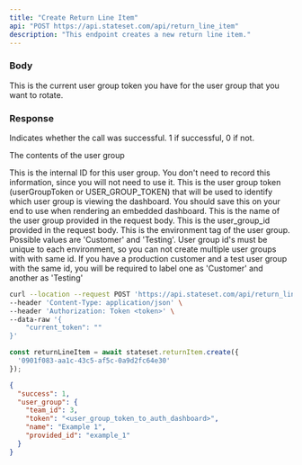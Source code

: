 ```yaml
---
title: "Create Return Line Item"
api: "POST https://api.stateset.com/api/return_line_item"
description: "This endpoint creates a new return line item."
---
```


### Body

<ParamField body="current_token" type="string">
  This is the current user group token you have for the user group that you want
  to rotate.
</ParamField>

### Response

<ResponseField name="success" type="number">
  Indicates whether the call was successful. 1 if successful, 0 if not.
</ResponseField>

<ResponseField name="user_group" type="object">

The contents of the user group

<Expandable title="Toggle object">

<ResponseField name="team_id" type="number">
  This is the internal ID for this user group. You don't need to record this
  information, since you will not need to use it.
</ResponseField>

<ResponseField name="token" type="string">
  This is the user group token (userGroupToken or USER_GROUP_TOKEN) that will be
  used to identify which user group is viewing the dashboard. You should save
  this on your end to use when rendering an embedded dashboard.
</ResponseField>

<ResponseField name="name" type="string">
  This is the name of the user group provided in the request body.
</ResponseField>

<ResponseField name="provided_id" type="string">
  This is the user_group_id provided in the request body.
</ResponseField>

<ResponseField name="api_environment_tag" type="JSON or null">
  This is the environment tag of the user group. Possible values are 'Customer'
  and 'Testing'. User group id's must be unique to each environment, so you can
  not create multiple user groups with with same id. If you have a production
  customer and a test user group with the same id, you will be required to label
  one as 'Customer' and another as 'Testing'
</ResponseField>

</Expandable>

</ResponseField>

<RequestExample>

```bash Example Request
curl --location --request POST 'https://api.stateset.com/api/return_line_item' \
--header 'Content-Type: application/json' \
--header 'Authorization: Token <token>' \
--data-raw '{
    "current_token": ""
}'
```

```js Node.js
const returnLineItem = await stateset.returnItem.create({
  '0901f083-aa1c-43c5-af5c-0a9d2fc64e30'
});

```

</RequestExample>

<ResponseExample>

```json Response
{
  "success": 1,
  "user_group": {
    "team_id": 3,
    "token": "<user_group_token_to_auth_dashboard>",
    "name": "Example 1",
    "provided_id": "example_1"
  }
}
```

</ResponseExample>
